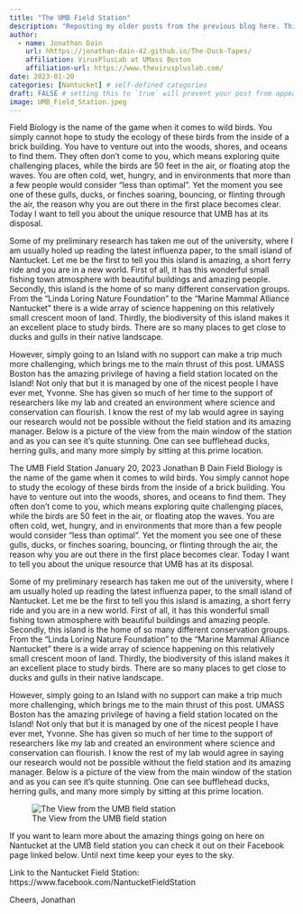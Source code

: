 ```yaml
---
title: "The UMB Field Station"
description: "Reposting my older posts from the previous blog here. This post is about the UMB field station."
author:
  - name: Jonathan Dain
    url: hhttps://jonathan-dain-42.github.io/The-Duck-Tapes/
    affiliation: VirusPlusLab at UMass Boston
    affiliation-url: https://www.theviruspluslab.com/
date: 2023-01-20
categories: [Nantucket] # self-defined categories
draft: FALSE # setting this to `true` will prevent your post from appearing on your listing page until you're ready!
image: UMB_Field_Station.jpeg
---
```


Field Biology is the name of the game when it comes to wild birds. You simply cannot hope to study the ecology of these birds from the inside of a brick building. You have to venture out into the woods, shores, and oceans to find them. They often don’t come to you, which means exploring quite challenging places, while the birds are 50 feet in the air, or floating atop the waves. You are often cold, wet, hungry, and in environments that more than a few people would consider “less than optimal”. Yet the moment you see one of these gulls, ducks, or finches soaring, bouncing, or flinting through the air, the reason why you are out there in the first place becomes clear. Today I want to tell you about the unique resource that UMB has at its disposal.

Some of my preliminary research has taken me out of the university, where I am usually holed up reading the latest influenza paper, to the small island of Nantucket. Let me be the first to tell you this island is amazing, a short ferry ride and you are in a new world. First of all, it has this wonderful small fishing town atmosphere with beautiful buildings and amazing people. Secondly, this island is the home of so many different conservation groups. From the “Linda Loring Nature Foundation” to the “Marine Mammal Alliance Nantucket” there is a wide array of science happening on this relatively small crescent moon of land. Thirdly, the biodiversity of this island makes it an excellent place to study birds. There are so many places to get close to ducks and gulls in their native landscape.

However, simply going to an Island with no support can make a trip much more challenging, which brings me to the main thrust of this post. UMASS Boston has the amazing privilege of having a field station located on the Island! Not only that but it is managed by one of the nicest people I have ever met, Yvonne. She has given so much of her time to the support of researchers like my lab and created an environment where science and conservation can flourish. I know the rest of my lab would agree in saying our research would not be possible without the field station and its amazing manager. Below is a picture of the view from the main window of the station and as you can see it’s quite stunning. One can see bufflehead ducks, herring gulls, and many more simply by sitting at this prime location.

The UMB Field Station January 20, 2023 Jonathan B Dain Field Biology is the name of the game when it comes to wild birds. You simply cannot hope to study the ecology of these birds from the inside of a brick building. You have to venture out into the woods, shores, and oceans to find them. They often don’t come to you, which means exploring quite challenging places, while the birds are 50 feet in the air, or floating atop the waves. You are often cold, wet, hungry, and in environments that more than a few people would consider “less than optimal”. Yet the moment you see one of these gulls, ducks, or finches soaring, bouncing, or flinting through the air, the reason why you are out there in the first place becomes clear. Today I want to tell you about the unique resource that UMB has at its disposal.

Some of my preliminary research has taken me out of the university, where I am usually holed up reading the latest influenza paper, to the small island of Nantucket. Let me be the first to tell you this island is amazing, a short ferry ride and you are in a new world. First of all, it has this wonderful small fishing town atmosphere with beautiful buildings and amazing people. Secondly, this island is the home of so many different conservation groups. From the “Linda Loring Nature Foundation” to the “Marine Mammal Alliance Nantucket” there is a wide array of science happening on this relatively small crescent moon of land. Thirdly, the biodiversity of this island makes it an excellent place to study birds. There are so many places to get close to ducks and gulls in their native landscape.

However, simply going to an Island with no support can make a trip much more challenging, which brings me to the main thrust of this post. UMASS Boston has the amazing privilege of having a field station located on the Island! Not only that but it is managed by one of the nicest people I have ever met, Yvonne. She has given so much of her time to the support of researchers like my lab and created an environment where science and conservation can flourish. I know the rest of my lab would agree in saying our research would not be possible without the field station and its amazing manager. Below is a picture of the view from the main window of the station and as you can see it’s quite stunning. One can see bufflehead ducks, herring gulls, and many more simply by sitting at this prime location.

![The View from the UMB field station](UMB_Field_Station.jpeg)

If you want to learn more about the amazing things going on here on Nantucket at the UMB field station you can check it out on their Facebook page linked below. Until next time keep your eyes to the sky.

Link to the Nantucket Field Station: https://www.facebook.com/NantucketFieldStation

Cheers, Jonathan
